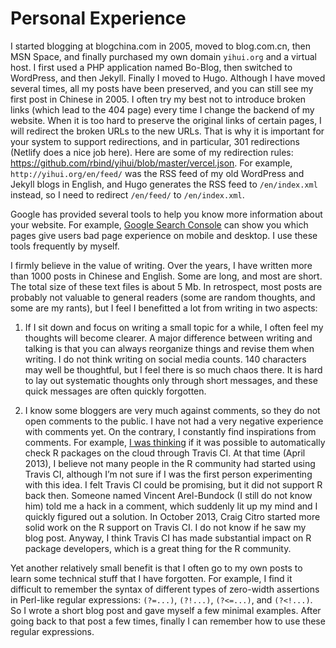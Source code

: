 # Personal Experience

I started blogging at blogchina.com in 2005, moved to blog.com.cn, then MSN Space, and finally purchased my own domain `yihui.org` and a virtual host. I first used a PHP application named Bo-Blog, then switched to WordPress, and then Jekyll. Finally I moved to Hugo. Although I have moved several times, all my posts have been preserved, and you can still see my first post in Chinese in 2005. I often try my best not to introduce broken links (which lead to the 404 page) every time I change the backend of my website. When it is too hard to preserve the original links of certain pages, I will redirect the broken URLs to the new URLs. That is why it is important for your system to support redirections, and in particular, 301 redirections (Netlify does a nice job here). Here are some of my redirection rules: <https://github.com/rbind/yihui/blob/master/vercel.json>. For example, `http://yihui.org/en/feed/` was the RSS feed of my old WordPress and Jekyll blogs in English, and Hugo generates the RSS feed to `/en/index.xml` instead, so I need to redirect `/en/feed/` to `/en/index.xml`.

Google has provided several tools to help you know more information about your website. For example, [Google Search Console](https://search.google.com/search-console) can show you which pages give users bad page experience on mobile and desktop. I use these tools frequently by myself.

I firmly believe in the value of writing. Over the years, I have written more than 1000 posts in Chinese and English. Some are long, and most are short. The total size of these text files is about 5 Mb. In retrospect, most posts are probably not valuable to general readers (some are random thoughts, and some are my rants), but I feel I benefitted a lot from writing in two aspects:

1. If I sit down and focus on writing a small topic for a while, I often feel my thoughts will become clearer. A major difference between writing and talking is that you can always reorganize things and revise them when writing. I do not think writing on social media counts. 140 characters may well be thoughtful, but I feel there is so much chaos there. It is hard to lay out systematic thoughts only through short messages, and these quick messages are often quickly forgotten.

1. I know some bloggers are very much against comments, so they do not open comments to the public. I have not had a very negative experience with comments yet. On the contrary, I constantly find inspirations from comments. For example, [I was thinking](https://yihui.org/en/2013/04/travis-ci-for-r/) if it was possible to automatically check R packages on the cloud through Travis CI. At that time (April 2013), I believe not many people in the R community had started using Travis CI, although I'm not sure if I was the first person experimenting with this idea. I felt Travis CI could be promising, but it did not support R back then. Someone named Vincent Arel-Bundock (I still do not know him) told me a hack in a comment, which suddenly lit up my mind and I quickly figured out a solution. In October 2013, Craig Citro started more solid work on the R support on Travis CI. I do not know if he saw my blog post. Anyway, I think Travis CI has made substantial impact on R package developers, which is a great thing for the R community.

Yet another relatively small benefit is that I often go to my own posts to learn some technical stuff that I have forgotten. For example, I find it difficult to remember the syntax of different types of zero-width assertions in Perl-like regular expressions: `(?=...)`, `(?!...)`, `(?<=...)`, and `(?<!...)`. So I wrote a short blog post and gave myself a few minimal examples. After going back to that post a few times, finally I can remember how to use these regular expressions.
